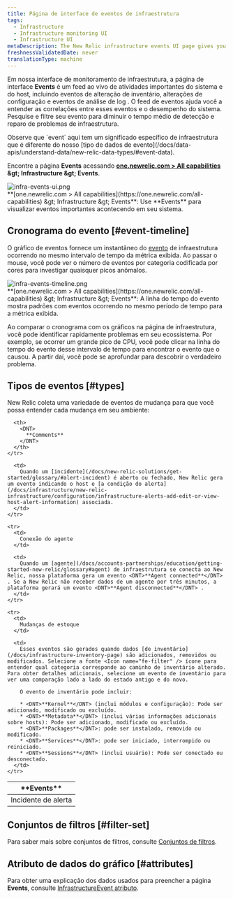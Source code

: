 ```yaml
---
title: Página de interface de eventos de infraestrutura
tags:
  - Infrastructure
  - Infrastructure monitoring UI
  - Infrastructure UI
metaDescription: The New Relic infrastructure events UI page gives you a unified timeline of important changes and events in your architecture.
freshnessValidatedDate: never
translationType: machine
---
```


Em nossa interface de monitoramento de infraestrutura, a página de interface <DNT>**Events**</DNT> é um feed ao vivo de atividades importantes do sistema e do host, incluindo eventos de alteração de inventário, alterações de configuração e eventos de análise de log . O feed de eventos ajuda você a entender as correlações entre esses eventos e o desempenho do sistema. Pesquise e filtre seu evento para diminuir o tempo médio de detecção e reparo de problemas de infraestrutura.

<Callout variant="tip">
  Observe que `event` aqui tem um significado específico de infraestrutura que é diferente do nosso [tipo de dados de evento](/docs/data-apis/understand-data/new-relic-data-types/#event-data).
</Callout>

Encontre a página <DNT>**Events**</DNT> acessando <DNT>**[one.newrelic.com &gt; All capabilities](https://one.newrelic.com/all-capabilities) &amp;gt; Infrastructure &amp;gt; Events**</DNT>.

<img title="infra-events-ui.png" alt="infra-events-ui.png" src="/images/infrastructure_screenshot-crop_events.webp" />

<figcaption>
  <DNT>**[one.newrelic.com &gt; All capabilities](https://one.newrelic.com/all-capabilities) &amp;gt; Infrastructure &amp;gt; Events**</DNT>: Use <DNT>**Events**</DNT> para visualizar eventos importantes acontecendo em seu sistema.
</figcaption>

## Cronograma do evento [#event-timeline]

O gráfico de eventos fornece um instantâneo do [evento](/docs/infrastructure/new-relic-infrastructure/infrastructure-ui-pages/infrastructure-events-page) de infraestrutura ocorrendo no mesmo intervalo de tempo da métrica exibida. Ao passar o mouse, você pode ver o número de eventos por categoria codificada por cores para investigar quaisquer picos anômalos.

<img title="infra-events-timeline.png" alt="infra-events-timeline.png" src="/images/infrastructure_screenshot-crop_events-timeline.webp" />

<figcaption>
  <DNT>**[one.newrelic.com &gt; All capabilities](https://one.newrelic.com/all-capabilities) &amp;gt; Infrastructure &amp;gt; Events**</DNT>: A linha do tempo do evento mostra padrões com eventos ocorrendo no mesmo período de tempo para a métrica exibida.
</figcaption>

Ao comparar o cronograma com os gráficos na página de infraestrutura, você pode identificar rapidamente problemas em seu ecossistema. Por exemplo, se ocorrer um grande pico de CPU, você pode clicar na linha do tempo do evento desse intervalo de tempo para encontrar o evento que o causou. A partir daí, você pode se aprofundar para descobrir o verdadeiro problema.

## Tipos de eventos [#types]

New Relic coleta uma variedade de eventos de mudança para que você possa entender cada mudança em seu ambiente:

<table>
  <thead>
    <tr>
      <th style={{ width: "200px" }}>
        <DNT>
          **Events**
        </DNT>
      </th>

      <th>
        <DNT>
          **Comments**
        </DNT>
      </th>
    </tr>
  </thead>

  <tbody>
    <tr>
      <td>
        Incidente de alerta
      </td>

      <td>
        Quando um [incidente](/docs/new-relic-solutions/get-started/glossary/#alert-incident) é aberto ou fechado, New Relic gera um evento indicando o host e [a condição do alerta](/docs/infrastructure/new-relic-infrastructure/configuration/infrastructure-alerts-add-edit-or-view-host-alert-information) associada.
      </td>
    </tr>

    <tr>
      <td>
        Conexão do agente
      </td>

      <td>
        Quando um [agente](/docs/accounts-partnerships/education/getting-started-new-relic/glossary#agent) de infraestrutura se conecta ao New Relic, nossa plataforma gera um evento <DNT>**Agent connected**</DNT> . Se a New Relic não receber dados de um agente por três minutos, a plataforma gerará um evento <DNT>**Agent disconnected**</DNT> .
      </td>
    </tr>

    <tr>
      <td>
        Mudanças de estoque
      </td>

      <td>
        Esses eventos são gerados quando dados [de inventário](/docs/infrastructure-inventory-page) são adicionados, removidos ou modificados. Selecione a fonte <Icon name="fe-filter" /> ícone para entender qual categoria corresponde ao caminho de inventário alterado. Para obter detalhes adicionais, selecione um evento de inventário para ver uma comparação lado a lado do estado antigo e do novo.

        O evento de inventário pode incluir:

        * <DNT>**Kernel**</DNT> (inclui módulos e configuração): Pode ser adicionado, modificado ou excluído.
        * <DNT>**Metadata**</DNT> (inclui várias informações adicionais sobre hosts): Pode ser adicionado, modificado ou excluído.
        * <DNT>**Packages**</DNT>: pode ser instalado, removido ou modificado.
        * <DNT>**Services**</DNT>: pode ser iniciado, interrompido ou reiniciado.
        * <DNT>**Sessions**</DNT> (inclui usuário): Pode ser conectado ou desconectado.
      </td>
    </tr>
  </tbody>
</table>

## Conjuntos de filtros [#filter-set]

Para saber mais sobre conjuntos de filtros, consulte [Conjuntos de filtros](/docs/infrastructure/infrastructure-ui-pages/infrastructure-inventory-page-search-your-entire-infrastructure#filter-sets).

## Atributo de dados do gráfico [#attributes]

Para obter uma explicação dos dados usados para preencher a página <DNT>**Events**</DNT>, consulte [InfrastructureEvent atributo](/attribute-dictionary/?event=InfrastructureEvent).